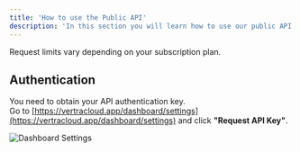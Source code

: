 ```yaml
---
title: 'How to use the Public API'
description: 'In this section you will learn how to use our public API.'
---
```


<Note>
  Request limits vary depending on your subscription plan.
</Note>

## Authentication

You need to obtain your API authentication key.  
Go to [https://vertracloud.app/dashboard/settings](https://vertracloud.app/dashboard/settings) and click **"Request API Key"**.

<img
  className="rounded-lg"
  src="/images/dashboard/settings.png"
  alt="Dashboard Settings"
/>
